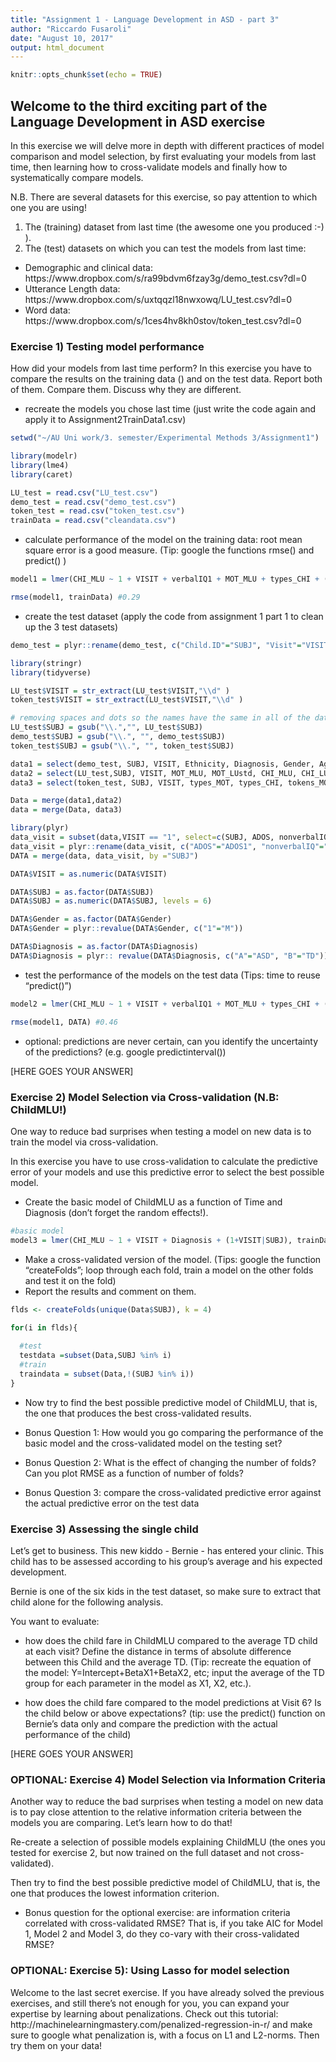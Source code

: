 ```yaml
---
title: "Assignment 1 - Language Development in ASD - part 3"
author: "Riccardo Fusaroli"
date: "August 10, 2017"
output: html_document
---
```


```r
knitr::opts_chunk$set(echo = TRUE)
```

## Welcome to the third exciting part of the Language Development in ASD exercise

In this exercise we will delve more in depth with different practices of model comparison and model selection, by first evaluating your models from last time, then learning how to cross-validate models and finally how to systematically compare models.

N.B. There are several datasets for this exercise, so pay attention to which one you are using!

1. The (training) dataset from last time (the awesome one you produced :-) ).
2. The (test) datasets on which you can test the models from last time:
* Demographic and clinical data: https://www.dropbox.com/s/ra99bdvm6fzay3g/demo_test.csv?dl=0
* Utterance Length data: https://www.dropbox.com/s/uxtqqzl18nwxowq/LU_test.csv?dl=0
* Word data: https://www.dropbox.com/s/1ces4hv8kh0stov/token_test.csv?dl=0

### Exercise 1) Testing model performance

How did your models from last time perform? In this exercise you have to compare the results on the training data () and on the test data. Report both of them. Compare them. Discuss why they are different.

- recreate the models you chose last time (just write the code again and apply it to Assignment2TrainData1.csv)

```r
setwd("~/AU Uni work/3. semester/Experimental Methods 3/Assignment1")

library(modelr)
library(lme4)
library(caret)

LU_test = read.csv("LU_test.csv")
demo_test = read.csv("demo_test.csv")
token_test = read.csv("token_test.csv")
trainData = read.csv("cleandata.csv")

```

- calculate performance of the model on the training data: root mean square error is a good measure. (Tip: google the functions rmse() and predict() )
```r
model1 = lmer(CHI_MLU ~ 1 + VISIT + verbalIQ1 + MOT_MLU + types_CHI + (1+VISIT|SUBJ), REML = F, trainData)

rmse(model1, trainData) #0.29
```

- create the test dataset (apply the code from assignment 1 part 1 to clean up the 3 test datasets)
```r
demo_test = plyr::rename(demo_test, c("Child.ID"="SUBJ", "Visit"="VISIT", "MullenRaw" = "nonverbalIQ", "ExpressiveLangRaw"="verbalIQ"))

library(stringr)
library(tidyverse)

LU_test$VISIT = str_extract(LU_test$VISIT,"\\d" )
token_test$VISIT = str_extract(LU_test$VISIT,"\\d" )

# removing spaces and dots so the names have the same in all of the data
LU_test$SUBJ = gsub("\\.","", LU_test$SUBJ)
demo_test$SUBJ = gsub("\\.", "", demo_test$SUBJ)
token_test$SUBJ = gsub("\\.", "", token_test$SUBJ)

data1 = select(demo_test, SUBJ, VISIT, Ethnicity, Diagnosis, Gender, Age, ADOS, nonverbalIQ, verbalIQ)
data2 = select(LU_test,SUBJ, VISIT, MOT_MLU, MOT_LUstd, CHI_MLU, CHI_LUstd)
data3 = select(token_test, SUBJ, VISIT, types_MOT, types_CHI, tokens_MOT, tokens_CHI)

Data = merge(data1,data2)
data = merge(Data, data3)

library(plyr)
data_visit = subset(data,VISIT == "1", select=c(SUBJ, ADOS, nonverbalIQ, verbalIQ))
data_visit = plyr::rename(data_visit, c("ADOS"="ADOS1", "nonverbalIQ"="nonverbalIQ1", "verbalIQ"="verbalIQ1"))
DATA = merge(data, data_visit, by ="SUBJ")

DATA$VISIT = as.numeric(DATA$VISIT)

DATA$SUBJ = as.factor(DATA$SUBJ)
DATA$SUBJ = as.numeric(DATA$SUBJ, levels = 6)

DATA$Gender = as.factor(DATA$Gender)
DATA$Gender = plyr::revalue(DATA$Gender, c("1"="M"))

DATA$Diagnosis = as.factor(DATA$Diagnosis)
DATA$Diagnosis = plyr:: revalue(DATA$Diagnosis, c("A"="ASD", "B"="TD"))

```

- test the performance of the models on the test data (Tips: time to reuse "predict()")
```r
model2 = lmer(CHI_MLU ~ 1 + VISIT + verbalIQ1 + MOT_MLU + types_CHI + (1+VISIT|SUBJ), REML = F, DATA)

rmse(model1, DATA) #0.46
```
- optional: predictions are never certain, can you identify the uncertainty of the predictions? (e.g. google predictinterval())

[HERE GOES YOUR ANSWER]

### Exercise 2) Model Selection via Cross-validation (N.B: ChildMLU!)

One way to reduce bad surprises when testing a model on new data is to train the model via cross-validation. 

In this exercise you have to use cross-validation to calculate the predictive error of your models and use this predictive error to select the best possible model.

- Create the basic model of ChildMLU as a function of Time and Diagnosis (don't forget the random effects!).

```r
#basic model
model3 = lmer(CHI_MLU ~ 1 + VISIT + Diagnosis + (1+VISIT|SUBJ), trainData, REML = F)

```
- Make a cross-validated version of the model. (Tips: google the function "createFolds";  loop through each fold, train a model on the other folds and test it on the fold)
- Report the results and comment on them.
```r

flds <- createFolds(unique(Data$SUBJ), k = 4)

for(i in flds){
  
  #test
  testdata =subset(Data,SUBJ %in% i)
  #train
  traindata = subset(Data,!(SUBJ %in% i))
}

```

- Now try to find the best possible predictive model of ChildMLU, that is, the one that produces the best cross-validated results.

- Bonus Question 1: How would you go comparing the performance of the basic model and the cross-validated model on the testing set?
- Bonus Question 2: What is the effect of changing the number of folds? Can you plot RMSE as a function of number of folds?
- Bonus Question 3: compare the cross-validated predictive error against the actual predictive error on the test data

### Exercise 3) Assessing the single child

Let's get to business. This new kiddo - Bernie - has entered your clinic. This child has to be assessed according to his group's average and his expected development.

Bernie is one of the six kids in the test dataset, so make sure to extract that child alone for the following analysis.

You want to evaluate:

- how does the child fare in ChildMLU compared to the average TD child at each visit? Define the distance in terms of absolute difference between this Child and the average TD.
(Tip: recreate the equation of the model: Y=Intercept+BetaX1+BetaX2, etc; input the average of the TD group  for each parameter in the model as X1, X2, etc.).

- how does the child fare compared to the model predictions at Visit 6? Is the child below or above expectations? (tip: use the predict() function on Bernie's data only and compare the prediction with the actual performance of the child)

[HERE GOES YOUR ANSWER]

### OPTIONAL: Exercise 4) Model Selection via Information Criteria
Another way to reduce the bad surprises when testing a model on new data is to pay close attention to the relative information criteria between the models you are comparing. Let's learn how to do that!

Re-create a selection of possible models explaining ChildMLU (the ones you tested for exercise 2, but now trained on the full dataset and not cross-validated).

Then try to find the best possible predictive model of ChildMLU, that is, the one that produces the lowest information criterion.

- Bonus question for the optional exercise: are information criteria correlated with cross-validated RMSE? That is, if you take AIC for Model 1, Model 2 and Model 3, do they co-vary with their cross-validated RMSE?

### OPTIONAL: Exercise 5): Using Lasso for model selection
Welcome to the last secret exercise. If you have already solved the previous exercises, and still there's not enough for you, you can expand your expertise by learning about penalizations. Check out this tutorial: http://machinelearningmastery.com/penalized-regression-in-r/ and make sure to google what penalization is, with a focus on L1 and L2-norms. Then try them on your data!


